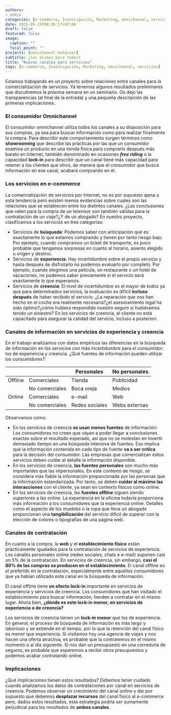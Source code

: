 ```yaml
---
authors:
- admin
categories: [e-commerce, Investigación, Marketing, omnichannel, servicios]
date: 2015-05-15T08:26:17+02:00
draft: false
featured: false
image:
  caption: ""
  focal_point: ""
projects: [omnichannel-behavior]
subtitle: ¿los mismos para todos?
title: "Nuevos canales para servicios"
tags: [e-commerce, Investigación, Marketing, omnichannel, servicios]
---
```


Estamos trabajando en un proyecto sobre relaciones entre canales para la comercialización de servicios. Ya tenemos algunos resultados preliminares que discutiremos la próxima semana en un seminario. Os dejo las transparencias (al final de la entrada) y una pequeña descripción de las primeras implicaciones.

### El consumidor Omnichannel

El consumidor omnichannel utiliza todos los canales a su disposición para sus compras, ya sea para buscar información como para realizar finalmente la compra. Para describir este comportamiento surgen términos como **showrooming** que describe las prácticas por las que un consumidor examina un producto en una tienda física para comprarlo después más barato en Internet, también denominado en ocasiones ***free riding*** o la capacidad **lock-in** para describir que un canal tiene más capacidad para retener a los clientes que otros, de manera que el consumidor que busca información en ese canal, acabará comprando en él.

### Los servicios en e-commerce

La comercialización de servicios por Internet, no es por supuesto ajena a esta tendencia pero existen menos evidencias sobre cuales son las relaciones que se establecen entre los distintos canales. ¿Las conclusiones que valen para la compra de un televisor son también válidas para la contratación de un viaje?¿Y de un abogado? En nuestro proyecto, clasificamos a los servicios en tres categorías:

- Servicios de **búsqueda**: Podemos saber con anticipación qué es exactamente lo que estamos comprando y tienen por tanto riesgo bajo. Por ejemplo, cuando compramos un ticket de transporte, es poco probable que tengamos sorpresas en cuanto al horario, asiento elegido u origen y destino.
- Servicios de **experiencia**: Hay incertidumbre sobre el propio servicio y hasta después de disfrutarlo no podemos evaluarlo por completo. Por ejemplo, cuando elegimos una película, un restaurante o un hotel de vacaciones, no podemos saber previamente si el servicio será exactamente lo que esperamos.
- Servicios de **creencia**: El nivel de incertidumbre es el mayor de todos ya que para determinados servicios, la evaluación es difícil **incluso después** de haber recibido el servicio. ¿La reparación que nos han hecho en el coche era realmente necesaria?¿el asesoramiento legal ha sido óptimo?¿cómo hubiera respondido nuestro seguro si hubiéramos tenido un siniestro? En los servicios de creencia, el cliente no está capacitado para asegurar la calidad del servicio, incluso a posteriori.

### Canales de información en servicios de experiencia y creencia

En el trabajo analizamos con datos empíricos las diferencias en la búsqueda de información en los servicios con más incertidumbre para el consumidor: los de experiencia y creencia. ¿Qué fuentes de información pueden utilizar los consumidores?:



|                |     | Personales  |       No personales     |
| -------------- | -------------- | ------------- | ---------- |
| Offline        | Comerciales    | Tienda        | Publicidad |
|  |  No comerciales   |  Boca oreja           |   Medios |
| Online         | Comerciales    | e-mail        | Web        |
| | No comerciales |   Redes sociales|    Webs externas        |

Observamos como:

- En los servicios de creencia **se usan menos fuentes** de información: Los consumidores no creen que vayan a poder llegar a conclusiones exactas sobre el resultado esperado, así que no se molestan en invertir demasiado tiempo en una búsqueda intensiva de fuentes. Eso implica que la información contenida en cada tipo de fuente **va a ser crítica** para la decisión del consumidor. Las empresas que comercializan estos servicios deben cuidar al detalle la información disponible.
- En los servicios de creencia, **las fuentes personales** son mucho más importantes que las impersonales. En este contexto de riesgo, se considera más fiable la información proporcionada por las personas que la información estandarizada. Por tanto, se deben **cuidar al máximo las interacciones** con el cliente, ya sean en contexto físicos como online.
- En los servicios de creencia, las **fuentes offline** siguen siendo superiores a las online. La experiencia en la oficina todavía proporciona más información a los consumidores que la experiencia online. Detalles como el aspecto de los muebles o la ropa que lleva un abogado proporcionan una **tangibilización** del servicio difícil de superar con la elección de colores o tipografías de una página web.

### Canales de contratación

En cuanto a la compra, la **web** y el **establecimiento físico** están prácticamente igualados para la contratación de servicios de experiencia. Los canales personales online (redes sociales, chats e e-mail) suponen casi un 5% de la contratación. En servicios de creencia, sin embargo, **casi el 80% de las compras se producen en el establecimiento**. El canal offline es el preferido en la contratación, especialmente entre aquellos consumidores que ya habían utilizado este canal en la búsqueda de información. 

El canal offline tiene **un efecto lock-in** importante en servicios de experiencia y servicios de creencia. Los consumidores que han visitado el establecimiento para buscar información, tienden a contratar en el mismo lugar. Ahora bien, **¿dónde es este lock-in menor, en servicios de experiencia o de creencia?**

Los servicios de creencia tienen un **lock-in menor** que los de experiencia. En general, el proceso de búsqueda de información es más largo y laborioso y se extiende en el tiempo, por lo que la retención del canal físico es menor que experiencia. Si visitamos hoy una agencia de viajes y nos hacen una oferta atractiva, es probable que la contratemos en el mismo momento o al día siguiente. Si nos dan un presupuesto en una correduría de seguros, es probable que esperemos a recibir otros presupuestos y podemos acabar contratando online. 

###  Implicaciones

¿Qué implicaciones tienen estos resultados? Debemos tener cuidado cuando analizamos los datos de contrataciones por canal en servicios de creencia. Podemos observar un crecimiento del canal online y dar por supuesto que debemos **desplazar recursos** del canal físico al e-commerce pero, dados estos resultados, esta estrategia podría ser sumamente perjudicial para los resultados de **ambos canales**.
